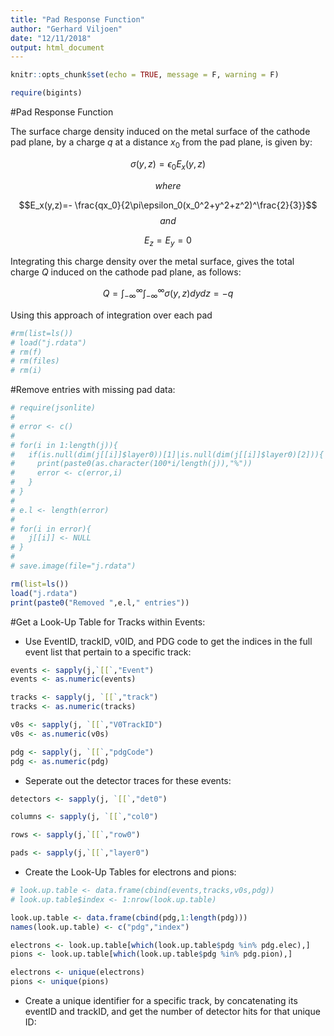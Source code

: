 ```yaml
---
title: "Pad Response Function"
author: "Gerhard Viljoen"
date: "12/11/2018"
output: html_document
---
```


```r
knitr::opts_chunk$set(echo = TRUE, message = F, warning = F)
```

```r
require(bigints)
```


#Pad Response Function

The surface charge density induced on the metal surface of the cathode pad plane, by a charge $q$ at a distance $x_0$ from the pad plane, is given by:

$$\sigma (y,z) = \epsilon_0 E_x(y,z)$$

$$where$$

$$E_x(y,z)=- \frac{qx_0}{2\pi\epsilon_0(x_0^2+y^2+z^2)^\frac{2}{3}}$$
$$and$$


$$E_z=E_y=0$$

Integrating this charge density over the metal surface, gives the total charge $Q$ induced on the cathode pad plane, as follows:

$$Q=\int_{-\infty}^\infty\int_{-\infty}^\infty\sigma(y,z)dydz = -q$$

Using this approach of integration over each pad

```r
#rm(list=ls())
# load("j.rdata")
# rm(f)
# rm(files)
# rm(i)
```

#Remove entries with missing pad data:

```r
# require(jsonlite)
# 
# error <- c()
# 
# for(i in 1:length(j)){
#   if(is.null(dim(j[[i]]$layer0))[1]|is.null(dim(j[[i]]$layer0)[2])){
#     print(paste0(as.character(100*i/length(j)),"%"))
#     error <- c(error,i)
#   }
# }
# 
# e.l <- length(error)
# 
# for(i in error){
#   j[[i]] <- NULL
# }
# 
# save.image(file="j.rdata")

rm(list=ls())
load("j.rdata")
print(paste0("Removed ",e.l," entries"))
```

#Get a Look-Up Table for Tracks within Events:

* Use EventID, trackID, v0ID, and PDG code to get the indices in the full event list that pertain to a specific track:

```r
events <- sapply(j,`[[`,"Event")
events <- as.numeric(events)

tracks <- sapply(j, `[[`,"track")
tracks <- as.numeric(tracks)

v0s <- sapply(j, `[[`,"V0TrackID")
v0s <- as.numeric(v0s)

pdg <- sapply(j, `[[`,"pdgCode")
pdg <- as.numeric(pdg)

```

* Seperate out the detector traces for these events:

```r

detectors <- sapply(j, `[[`,"det0")

columns <- sapply(j, `[[`,"col0")

rows <- sapply(j,`[[`,"row0")

pads <- sapply(j,`[[`,"layer0")
```

* Create the Look-Up Tables for electrons and pions:

```r
# look.up.table <- data.frame(cbind(events,tracks,v0s,pdg))
# look.up.table$index <- 1:nrow(look.up.table)

look.up.table <- data.frame(cbind(pdg,1:length(pdg)))
names(look.up.table) <- c("pdg","index")

electrons <- look.up.table[which(look.up.table$pdg %in% pdg.elec),]
pions <- look.up.table[which(look.up.table$pdg %in% pdg.pion),]

electrons <- unique(electrons)
pions <- unique(pions)
```

* Create a unique identifier for a specific track, by concatenating its eventID and trackID, and get the number of detector hits for that unique ID:

```r

```













